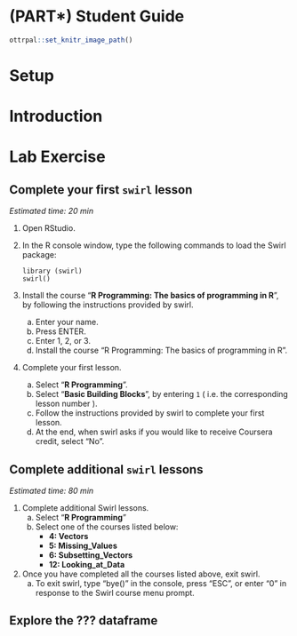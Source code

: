 # (PART\*) Student Guide {-}


```r
ottrpal::set_knitr_image_path()
```

# Setup

# Introduction

# Lab Exercise

## Complete your first `swirl` lesson

*Estimated time: 20 min*

1. Open RStudio.
1. In the R console window, type the following commands to load the Swirl package:

    ```
    library (swirl)
    swirl()
    ```

1. Install the course “**R Programming: The basics of programming in R**”, by following the instructions provided by swirl.
    a. Enter your name.
    a. Press ENTER.
    a. Enter 1, 2, or 3.
    a. Install the course “R Programming: The basics of programming in R”.
1. Complete your first lesson.
    a. Select “**R Programming**”.
    a. Select “**Basic Building Blocks**”, by entering `1` ( i.e. the corresponding lesson number ).
    a. Follow the instructions provided by swirl to complete your first lesson.
    a. At the end, when swirl asks if you would like to receive Coursera credit, select “No”.


## Complete additional `swirl` lessons

*Estimated time: 80 min*

1. Complete additional Swirl lessons. 
    a. Select “**R Programming**”
    a. Select one of the courses listed below:
        - **4: Vectors**
        - **5: Missing_Values**
        - **6: Subsetting_Vectors**
        - **12: Looking_at_Data**
1. Once you have completed all the courses listed above, exit swirl.
    a. To exit swirl, type “bye()” in the console, press “ESC”, or enter “0” in response to the Swirl course menu prompt.

## Explore the ??? dataframe
